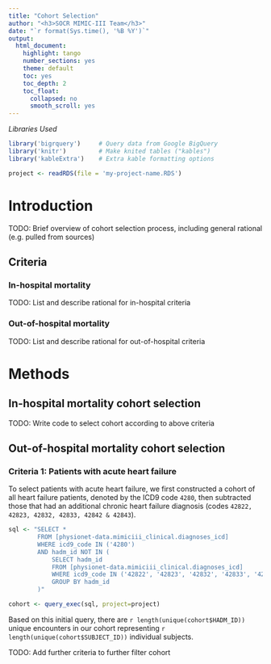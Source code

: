 ```yaml
---
title: "Cohort Selection"
author: "<h3>SOCR MIMIC-III Team</h3>"
date: "`r format(Sys.time(), '%B %Y')`"
output:
  html_document:
    highlight: tango
    number_sections: yes
    theme: default
    toc: yes
    toc_depth: 2
    toc_float:
      collapsed: no
      smooth_scroll: yes
---
```


*Libraries Used*
```r
library('bigrquery')     # Query data from Google BigQuery
library('knitr')         # Make knited tables ("kables")
library('kableExtra')    # Extra kable formatting options

project <- readRDS(file = 'my-project-name.RDS')
```

# Introduction

TODO: Brief overview of cohort selection process, including general rational (e.g. pulled from sources)

## Criteria

### In-hospital mortality

TODO: List and describe rational for in-hospital criteria

### Out-of-hospital mortality

TODO: List and describe rational for out-of-hospital criteria

# Methods

## In-hospital mortality cohort selection

TODO: Write code to select cohort according to above criteria

## Out-of-hospital mortality cohort selection

### Criteria 1: Patients with acute heart failure

To select patients with acute heart failure, we first constructed a cohort of all heart failure patients, denoted by the ICD9 code `4280`, then subtracted those that had an additional chronic heart failure diagnosis (codes `42822, 42823, 42832, 42833, 42842 & 42843`).

```r
sql <- "SELECT *
        FROM [physionet-data.mimiciii_clinical.diagnoses_icd]
        WHERE icd9_code IN ('4280')
        AND hadm_id NOT IN (
            SELECT hadm_id
            FROM [physionet-data.mimiciii_clinical.diagnoses_icd]
            WHERE icd9_code IN ('42822', '42823', '42832', '42833', '42842', '42843') 
            GROUP BY hadm_id
        )"

cohort <- query_exec(sql, project=project)
```

Based on this initial query, there are `r length(unique(cohort$HADM_ID))` unique encounters in our cohort representing `r length(unique(cohort$SUBJECT_ID))` individual subjects.

TODO: Add further criteria to further filter cohort



